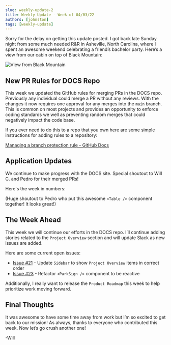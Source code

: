 ```yaml
---
slug: weekly-update-2
title: Weekly Update - Week of 04/03/22
authors: [johnston]
tags: [weekly-update]
---
```



Sorry for the delay on getting this update posted. I got back late Sunday night from some much needed R&R in Asheville, North Carolina, where I spent an awesome weekend celebrating a friend’s bachelor party. Here’s a view from our cabin on top of Black Mountain:

![View from Black Mountain](../static/img/Blog/black_mountain.jpg)

## New PR Rules for DOCS Repo
This week we updated the GitHub rules for merging PRs in the DOCS repo. Previously any individual could merge a PR without any reviews. With the changes it now requires one approval for any merges into the `main` branch. This is common on most projects and provides an opportunity to enforce coding standards we well as preventing random merges that could negatively impact the code base. 

If you ever need to do this to a repo that you own here are some simple instructions for adding rules to a repository:

[Managing a branch protection rule - GitHub Docs](
https://docs.github.com/en/repositories/configuring-branches-and-merges-in-your-repository/defining-the-mergeability-of-pull-requests/managing-a-branch-protection-rule)

## Application Updates

We continue to make progress with the DOCS site. Special shoutout to Will C. and Pedro for their merged PRs!

Here's the week in numbers:

<Table header={['Merged PRs', 'Issues Added', 'Issues Closed']} body={[4,0,4]} />

(Huge shoutout to Pedro who put this awesome `<Table />` component together! It looks great!)

## The Week Ahead
This week we will continue our efforts in the DOCS repo. I’ll continue adding stories related to the `Project Overview` section and will update Slack as new issues are added. 

Here are some current open issues: 


- [Issue #21](https://github.com/wijohnst/thriving-park-documentation/issues/21) - Update `Sidebar` to show `Project Overview` items in correct order
- [Issue #23](https://github.com/wijohnst/thriving-park-documentation/issues/23) - Refactor `<ParkSign />` component to be reactive 

Additionally, I really want to release the `Product Roadmap` this week to help prioritize work moving forward. 

## Final Thoughts
It was awesome to have some time away from work but I’m so excited to get back to our mission! As always, thanks to everyone who contributed this week. Now let’s go crush another one!

-Will 
